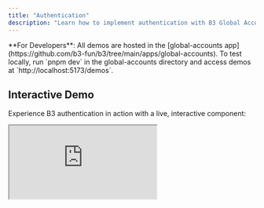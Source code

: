 ```yaml
---
title: "Authentication"
description: "Learn how to implement authentication with B3 Global Accounts"
---
```


<Tip>
  **For Developers**: All demos are hosted in the [global-accounts app](https://github.com/b3-fun/b3/tree/main/apps/global-accounts). To test locally, run `pnpm dev` in the global-accounts directory and access demos at `http://localhost:5173/demos`.
</Tip>

## Interactive Demo

Experience B3 authentication in action with a live, interactive component:

<iframe
  src="https://global.b3.fun/demos?embedded=true#auth-full"
  style={{
    width: '100%',
    height: '500px',
    border: '1px solid #e5e7eb',
    borderRadius: '8px',
    marginTop: '16px',
    marginBottom: '16px'
  }}
  title="B3 Authentication Demo"
/>

<Note>
  This is a **live, interactive demo** using the actual B3 SDK. Try authenticating with different providers and see real-time results. View the [full demo page](https://global.b3.fun/demos) for more examples.
</Note>

## Authentication Strategies

B3 Global Accounts support multiple authentication strategies to fit your application's needs.

## Social Login

### Google Authentication

<iframe
  src="https://global.b3.fun/demos?embedded=true#auth-google"
  style={{
    width: '100%',
    height: '300px',
    border: '1px solid #e5e7eb',
    borderRadius: '8px',
    marginTop: '16px',
    marginBottom: '16px'
  }}
  title="Google Authentication Demo"
/>

```tsx
import { SignInWithB3 } from "@b3dotfun/sdk/global-account/react";

const b3Chain = {
  id: 8333,
  name: "B3",
  nativeCurrency: { name: "Ether", symbol: "ETH", decimals: 18 },
  rpc: "https://mainnet-rpc.b3.fun",
};

function GoogleAuth() {
  return (
    <SignInWithB3
      strategies={["google"]}
      chain={b3Chain}
      partnerId="your-partner-id"
      onLoginSuccess={(globalAccount) => {
        console.log("Google auth successful:", globalAccount);
      }}
      onError={async (error) => {
        console.error("Authentication failed:", error);
      }}
    />
  );
}
```

### Discord Authentication

```tsx
import { SignInWithB3 } from "@b3dotfun/sdk/global-account/react";

const b3Chain = {
  id: 8333,
  name: "B3",
  nativeCurrency: { name: "Ether", symbol: "ETH", decimals: 18 },
  rpc: "https://mainnet-rpc.b3.fun",
};

function DiscordAuth() {
  return (
    <SignInWithB3
      strategies={["discord"]}
      chain={b3Chain}
      partnerId="your-partner-id"
      onLoginSuccess={(globalAccount) => {
        console.log("Discord auth successful:", globalAccount);
      }}
      onError={async (error) => {
        console.error("Authentication failed:", error);
      }}
    />
  );
}
```

## Multiple Authentication Options

You can allow users to choose from multiple authentication providers:

<iframe
  src="https://global.b3.fun/demos?embedded=true#auth-all"
  style={{
    width: '100%',
    height: '400px',
    border: '1px solid #e5e7eb',
    borderRadius: '8px',
    marginTop: '16px',
    marginBottom: '16px'
  }}
  title="All Authentication Strategies Demo"
/>

```tsx
import { SignInWithB3 } from "@b3dotfun/sdk/global-account/react";

const b3Chain = {
  id: 8333,
  name: "B3",
  nativeCurrency: { name: "Ether", symbol: "ETH", decimals: 18 },
  rpc: "https://mainnet-rpc.b3.fun",
};

function MultipleAuthOptions() {
  return (
    <SignInWithB3
      strategies={["google", "discord", "x", "apple"]}
      chain={b3Chain}
      partnerId="your-partner-id"
      onLoginSuccess={(globalAccount) => {
        console.log("Auth successful:", globalAccount);
      }}
    />
  );
}
```

<Note>
  When you don't specify `strategies`, the SignInWithB3 component will display all available authentication options as shown in the preview above.
</Note>

## Headless Authentication

For custom implementations, use the headless authentication service:

### Basic Authentication

```typescript
import { authenticate } from "@b3dotfun/sdk/global-account/app";

async function authenticateUser(accessToken: string, identityToken: string) {
  try {
    const authResult = await authenticate(accessToken, identityToken, {
      // additional configuration
    });
    
    if (authResult) {
      console.log("Authentication successful:", authResult);
      return authResult;
    } else {
      console.log("Authentication failed");
      return null;
    }
  } catch (error) {
    console.error("Authentication error:", error);
    throw error;
  }
}
```

### React Native Authentication

```typescript
// For React Native applications
import { authenticate } from "@b3dotfun/sdk/global-account/app";

async function authenticateInReactNative() {
  const result = await authenticate("access-token", "identity-token");
  return result;
}
```

## Authentication Hooks

### useB3 Hook

The primary hook for accessing authentication state:

```tsx
import { useB3 } from "@b3dotfun/sdk/global-account/react";

function AuthStatus() {
  const { account, user } = useB3();

  return (
    <div>
      {account ? (
        <div>
          <p>Welcome, {user?.displayName}!</p>
          <p>Account Address: {account.address}</p>
        </div>
      ) : (
        <p>Please sign in</p>
      )}
    </div>
  );
}
```

<Note>
  The `useB3` hook provides access to the authenticated `account` (wallet account) and `user` (user profile data). Use `useAuthStore` to access loading and authentication states.
</Note>

### useAccountWallet Hook

Access wallet information and connection status:

```tsx
import { useAccountWallet } from "@b3dotfun/sdk/global-account/react";

function WalletInfo() {
  const { wallet, address, ensName } = useAccountWallet();

  return (
    <div>
      {address && (
        <div>
          <p>Wallet Address: {address}</p>
          {ensName && <p>ENS: {ensName}</p>}
          {wallet?.meta?.icon && <img src={wallet.meta.icon} alt="Wallet icon" />}
        </div>
      )}
    </div>
  );
}
```

## Error Handling

Implement proper error handling for authentication flows:

```tsx
function AuthWithErrorHandling() {
  const [authError, setAuthError] = useState<string | null>(null);

  return (
    <div>
      <SignInWithB3
        strategies={["google", "discord"]}
        chain={b3Chain}
        partnerId="your-partner-id"
        onLoginSuccess={(globalAccount) => {
          setAuthError(null);
          console.log("Success:", globalAccount);
        }}
        onError={async (error) => {
          setAuthError(error.message);
          console.error("Auth error:", error);
        }}
      />
      
      {authError && (
        <div className="error">
          Authentication failed: {authError}
        </div>
      )}
    </div>
  );
}
```

## Best Practices

<CardGroup cols={2}>

<Card title="Partner ID" icon="id-badge">
  Always use your unique partner ID for proper attribution and analytics.
</Card>

<Card title="Error Handling" icon="exclamation-triangle">
  Implement comprehensive error handling for better user experience.
</Card>

<Card title="Session Management" icon="clock">
  Set appropriate session durations based on your application's security needs.
</Card>

<Card title="Environment Config" icon="settings">
  Use proper environment variables for different deployment stages.
</Card>

</CardGroup>

## Component API Reference

### SignInWithB3

The main authentication button component.

#### Props

<ParamField path="strategies" type="AllowedStrategy[]">
  Array of authentication strategies to display. Options include: `"google"`, `"discord"`, `"x"`, `"apple"`, `"walletConnect"`, `"io.metamask"`, `"com.coinbase.wallet"`. Leave undefined to show all options.
</ParamField>

<ParamField path="chain" type="Chain" required>
  Blockchain chain configuration object with `id`, `name`, `nativeCurrency`, and `rpc`.
</ParamField>

<ParamField path="partnerId" type="string" required>
  Your unique partner ID for B3 Global Accounts.
</ParamField>

<ParamField path="onLoginSuccess" type="(account: Account) => void">
  Callback function called when authentication succeeds.
</ParamField>

<ParamField path="onError" type="(error: Error) => Promise<void>">
  Async callback function called when an error occurs.
</ParamField>

<ParamField path="closeAfterLogin" type="boolean" default="false">
  Whether to close the modal after successful login.
</ParamField>

<ParamField path="buttonText" type="string | ReactNode">
  Custom text or component for the sign-in button.
</ParamField>

<ParamField path="withLogo" type="boolean" default="true">
  Whether to show the B3 logo in the button.
</ParamField>

## Available Authentication Strategies

B3 Global Accounts supports the following authentication methods:

<table>
  <thead>
    <tr>
      <th>Strategy</th>
      <th>Type</th>
      <th>Description</th>
    </tr>
  </thead>
  <tbody>
    <tr>
      <td>`"google"`</td>
      <td>Social</td>
      <td>Google OAuth authentication</td>
    </tr>
    <tr>
      <td>`"discord"`</td>
      <td>Social</td>
      <td>Discord OAuth authentication</td>
    </tr>
    <tr>
      <td>`"x"`</td>
      <td>Social</td>
      <td>X (formerly Twitter) authentication</td>
    </tr>
    <tr>
      <td>`"apple"`</td>
      <td>Social</td>
      <td>Apple Sign In</td>
    </tr>
    <tr>
      <td>`"guest"`</td>
      <td>Passwordless</td>
      <td>Guest authentication without signup</td>
    </tr>
    <tr>
      <td>`"walletConnect"`</td>
      <td>Wallet</td>
      <td>WalletConnect protocol</td>
    </tr>
    <tr>
      <td>`"io.metamask"`</td>
      <td>Wallet</td>
      <td>MetaMask browser extension</td>
    </tr>
    <tr>
      <td>`"com.coinbase.wallet"`</td>
      <td>Wallet</td>
      <td>Coinbase Wallet</td>
    </tr>
  </tbody>
</table>

## Next Steps

<CardGroup cols={2}>

<Card title="Permissions" icon="lock" href="/sdk/global-account/permissions">
  Learn about managing permissions and session keys.
</Card>

<Card title="Hooks Reference" icon="react" href="/sdk/global-account/hooks">
  Explore all available React hooks.
</Card>

<Card title="Examples" icon="code" href="/sdk/global-account/examples">
  See complete integration examples.
</Card>

<Card title="Try the Demo" icon="play" href="https://login-minimal-b3.vercel.app/">
  Interactive authentication demo application.
</Card>

</CardGroup>
